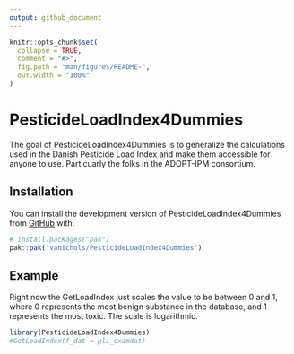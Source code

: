 ```yaml
---
output: github_document
---
```


<!-- README.md is generated from README.Rmd. Please edit that file -->

```r
knitr::opts_chunk$set(
  collapse = TRUE,
  comment = "#>",
  fig.path = "man/figures/README-",
  out.width = "100%"
)
```

# PesticideLoadIndex4Dummies

<!-- badges: start -->
<!-- badges: end -->

The goal of PesticideLoadIndex4Dummies is to generalize the calculations used in the Danish Pesticide Load Index and make them accessible for anyone to use. Particuarly the folks in the ADOPT-IPM consortium. 

## Installation

You can install the development version of PesticideLoadIndex4Dummies from [GitHub](https://github.com/) with:

``` r
# install.packages("pak")
pak::pak("vanichols/PesticideLoadIndex4Dummies")
```

## Example

Right now the GetLoadIndex just scales the value to be between 0 and 1, where 0 represents 
the most benign substance in the database, and 1 represents the most toxic. The scale is logarithmic.

```r
library(PesticideLoadIndex4Dummies)
#GetLoadIndex(f_dat = pli_examdat)
```
